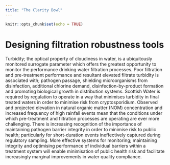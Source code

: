 ```yaml
---
title: "The Clarity Bowl"
---
```


```r
knitr::opts_chunk$set(echo = TRUE)
```

# Designing filtration robustness tools

Turbidity; the optical property of cloudiness in water, is a ubiquitously monitored surrogate parameter which offers the greatest opportunity to monitor the performance drinking water filtration processes. Poor filtration and pre-treatment performance and resultant elevated filtrate turbidity is associated with; pathogen passage, shielding microorganisms from disinfection, additional chlorine demand, disinfection-by-product formation and promoting biological growth in distribution systems. Scottish Water is required by regulation to operate in a way that minimises turbidity in final treated waters in order to minimise risk from cryptosporidium. Observed and projected elevation in natural organic matter (NOM) concentration and increased frequency of high rainfall events mean that the conditions under which pre-treatment and filtration processes are operating are ever more challenging. There is increasing recognition of the importance of maintaining pathogen barrier integrity in order to minimise risk to public health; particularly for short-duration events ineffectively captured during regulatory sampling. More effective systems for monitoring; maintaining integrity and optimising performance of individual barriers within a treatment system will enable minimisation of public health risk and facilitate increasingly marginal improvements in water quality compliance.